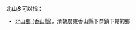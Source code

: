 '''北山乡'''可以指：
{{PRC admin/disambig|23/04/22/203/000|36/04/28/210/000|51/17/21/238/000|51/34/32/205/000|63/21/22/201/000|63/22/21/200/000}}
* [[北山鄉_(香山縣)|北山鄉 (香山縣)]]，清朝廣東香山縣下恭鎮下轄的鄉

{{disambig|cat=三字中国乡名消歧义}}